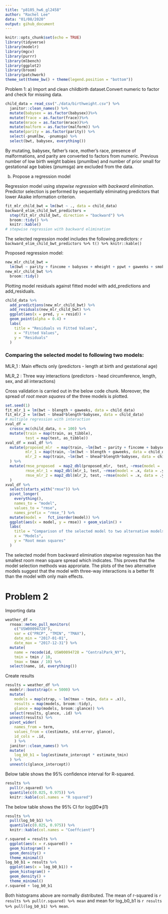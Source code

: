 ```yaml
---
title: "p8105_hw6_gl2458"
author: "Rachel Lee"
data: "01/08/2020"
output: gihub_document
---
```


```r
knitr::opts_chunk$set(echo = TRUE)
library(tidyverse)
library(modelr)
library(mgcv)
library(purrr)
library(mlbench)
library(ggplot2)
library(broom)
library(patchwork)
theme_set(theme_bw() + theme(legend.position = "bottom"))
```

Problem 1: 
a) Import and clean childbirth dataset.Convert numeric to factor and check for missing data. 

```r
child_data = read_csv("./data/birthweight.csv") %>% 
  janitor::clean_names() %>% 
  mutate(babysex = as.factor(babysex))%>% 
  mutate(frace = as.factor(frace))%>% 
  mutate(mrace = as.factor(mrace))%>% 
  mutate(malform = as.factor(malform)) %>% 
  mutate(parity = as.factor(parity)) %>% 
  select(-pnumlbw, -pnumsga) %>%  
  select(bwt, babysex, everything())
```

By mutating, babysex, father's race, mother's race, presence of malformations, and parity are converted to factors from numeric. Previous number of low birth weight babies (pnumlbw) and number of prior small for gestational age babies (pnumsga) are excluded from the data.

b) Propose a regression model

Regression model using *stepwise regression* with *backward elimination*. Predictor selection is performed by sequentially eliminating predictors that lower Akaike information criterion. 

```r
fit_mlr_child_bwt = lm(bwt ~ ., data = child_data)
backward_elim_child_bwt_predictors =
  step(fit_mlr_child_bwt, direction = "backward") %>% 
  broom::tidy() %>% 
  knitr::kable()
# stepwise regression with backward elimination
```

The selected regression model includes the following predictors: 
`r backward_elim_child_bwt_predictors %>% t() %>% knitr::kable()`

Proposed regression model: 
```r
new_mlr_child_bwt = 
  lm(bwt ~ parity + fincome + babysex + mheight + ppwt + gaweeks + smoken + delwt + mrace + blength + bhead, data = child_data)
new_mlr_child_bwt %>% 
  broom::tidy()
```

Plotting model residuals against fitted model with add_predictions and add_residuals.

```r
child_data %>% 
  add_predictions(new_mlr_child_bwt) %>% 
  add_residuals(new_mlr_child_bwt) %>% 
  ggplot(aes(x = pred, y = resid)) +
  geom_point(alpha = 0.4) +
  labs(
    title = "Residuals vs Fitted Values",
    x = "Fitted Values", 
    y = "Residuals"
  )
```


### Comparing the selected model to following two models: 

MLR_1 : Main effects only (predictors - length at birth and gestational age)

MLR_2 : Three way interactions (predictors - head circumference, length, sex, and all interactions)

Cross validation is carried out in the below code chunk. Moreover, the spread of *root mean squares* of the three models is plotted.

```r
set.seed(1)
fit_mlr_1 = lm(bwt ~ blength + gaweeks, data = child_data)
fit_mlr_2 = lm(bwt ~ bhead*blength*babysex, data = child_data) 
# multiple regression with interaction
xval_df = 
  crossv_mc(child_data, n = 100) %>% 
  mutate(train = map(train, as_tibble),
         test = map(test, as_tibble)) 
xval_df = xval_df %>% 
  mutate(proposed_mlr  = map(train, ~lm(bwt ~ parity + fincome + babysex + mheight + ppwt + gaweeks + smoken + delwt + mrace + blength + bhead, data = child_data)),
         mlr_1 = map(train, ~lm(bwt ~ blength + gaweeks, data = child_data)),
         mlr_2 = map(train, ~lm(bwt ~ bhead*blength*babysex, data = child_data))
  ) %>% 
  mutate(rmse_proposed  = map2_dbl(proposed_mlr,  test, ~rmse(model = .x, data = .y)),
         rmse_mlr_1 = map2_dbl(mlr_1, test, ~rmse(model = .x, data = .y)),
         rmse_mlr_2 = map2_dbl(mlr_2, test, ~rmse(model = .x, data = .y))
  )
xval_df %>% 
  select(starts_with("rmse")) %>% 
  pivot_longer(
    everything(), 
    names_to = "model",
    values_to = "rmse", 
    names_prefix = "rmse_") %>%  
  mutate(model =   fct_inorder(model)) %>% 
  ggplot(aes(x = model, y = rmse)) + geom_violin() + 
  labs(
    title = "Comparison of the selected model to two alternative models",
    x = "Models", 
    y = "Root mean squares"
  )
```

The selected model from backward elimination stepwise regression has the smallest room mean square spread which indicates. This proves that the model selection methods was approriate. The plots of the two alternative models suggest that the model with three-way interactions is a better fit than the model with only main effects. 




# Problem 2

Importing data
```r
weather_df = 
  rnoaa::meteo_pull_monitors(
    c("USW00094728"),
    var = c("PRCP", "TMIN", "TMAX"), 
    date_min = "2017-01-01",
    date_max = "2017-12-31") %>%
  mutate(
    name = recode(id, USW00094728 = "CentralPark_NY"),
    tmin = tmin / 10,
    tmax = tmax / 10) %>%
  select(name, id, everything())
```


Create results  

```r
results = weather_df %>% 
  modelr::bootstrap(n = 5000) %>% 
  mutate(
    models = map(strap, ~ lm(tmax ~ tmin, data = .x)),
    results = map(models, broom::tidy),
    glance = map(models, broom::glance)) %>% 
  select(results, glance, .id) %>% 
  unnest(results) %>% 
  pivot_wider( 
    names_from = term,
    values_from = c(estimate, std.error, glance),
    id_cols = .id, 
    ) %>%
  janitor::clean_names() %>%
  mutate(
    log_b0_b1 = log(estimate_intercept * estimate_tmin)
  ) %>%
  unnest(c(glance_intercept))
```

Below table shows the 95% confidence interval for R-squared. 
```r
results %>% 
  pull(r.squared) %>% 
  quantile(c(0.025, 0.975)) %>% 
  knitr::kable(col.names = "R squared")
```


The below table shows the 95% CI for log(β̂0∗β̂1)

```r
results %>% 
  pull(log_b0_b1) %>% 
  quantile(c(0.025, 0.975)) %>% 
  knitr::kable(col.names = "Coeffcient")
```



```r
r.squared = results %>% 
  ggplot(aes(x = r.squared)) + 
  geom_histogram() + 
  geom_density() +
  theme_minimal() 
log_b0_b1 = results %>% 
  ggplot(aes(x = log_b0_b1)) + 
  geom_histogram() + 
  geom_density() +
  theme_minimal()
r.squared + log_b0_b1
```
Both histograms above are normally distributed. The mean of r-squared is `r results %>% pull(r.squared) %>% mean` and mean for log_b0_b1 is `r results %>% pull(log_b0_b1) %>% mean`.





